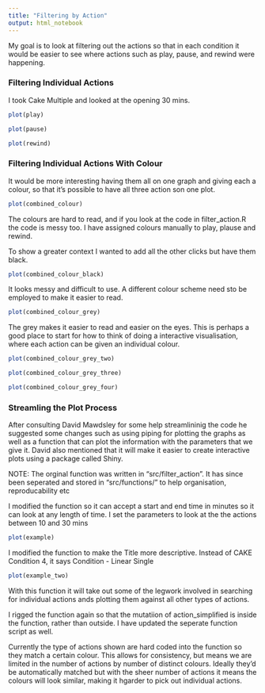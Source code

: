```yaml
---
title: "Filtering by Action"
output: html_notebook
---
```


My goal is to look at filtering out the actions so that in each condition it would be easier to see where actions such as play, pause, and rewind were happening.


### Filtering Individual Actions

I took Cake Multiple and looked at the opening 30 mins.


```r
plot(play)
```

```r
plot(pause)
```


```r
plot(rewind)
```

### Filtering Individual Actions With Colour

It would be more interesting having them all on one graph and giving each a colour, so that it's possible to have all three action son one plot.

```r
plot(combined_colour)
```

The colours are hard to read, and if you look at the code in filter_action.R the code is messy too. I have assigned colours manually to play, plause and rewind. 

To show a greater context I wanted to add all the other clicks but have them black.

```r
plot(combined_colour_black)
```
It looks messy and difficult to use. A different colour scheme need sto be employed to make it easier to read.

```r
plot(combined_colour_grey)
```
The grey makes it easier to read and easier on the eyes. This is perhaps a good place to start for how to think of doing a interactive visualisation, where each action can be given an individual colour.

```r
plot(combined_colour_grey_two)
```
```r
plot(combined_colour_grey_three)
```
```r
plot(combined_colour_grey_four)
```

### Streamling the Plot Process

After consulting David Mawdsley for some help streamlininig the code he suggested some changes such as using piping for plotting the graphs as well as a function that can plot the information with the parameters that we give it. David also mentioned that it will make it easier to create interactive plots using a package called Shiny.

NOTE: The orginal function was written in "src/filter_action". It has since been seperated and stored in "src/functions/" to help organisation, reproducability etc

I modified the function so it can accept a start and end time in minutes so it can look at any length of time. I set the parameters to look at the the actions between 10 and 30 mins

```r
plot(example)
```

I modified the function to make the Title more descriptive. Instead of CAKE Condition 4, it says Condition - Linear Single

```r
plot(example_two)
```
With this function it will take out some of the legwork involved in searching for individual actions ands  plotting them against all other types of actions.

I rigged the function again so that the mutatiion of action_simplified is inside the function, rather than outside. I have updated the seperate function script as well.

Currently the type of actions shown are hard coded into the function so they match a certain colour. This allows for consistency, but means we are limited in the number of actions by number of distinct colours. Ideally they'd be automatically matched but with the sheer number of actions it means the colours will look similar, making it hgarder to pick out individual actions.

